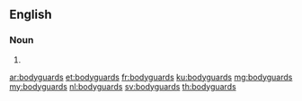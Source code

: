 {{also|Bodyguards}}
==English==

===Noun===
{{head|en|noun plural form}}

# {{plural of|bodyguard|lang=en}}

[[ar:bodyguards]]
[[et:bodyguards]]
[[fr:bodyguards]]
[[ku:bodyguards]]
[[mg:bodyguards]]
[[my:bodyguards]]
[[nl:bodyguards]]
[[sv:bodyguards]]
[[th:bodyguards]]